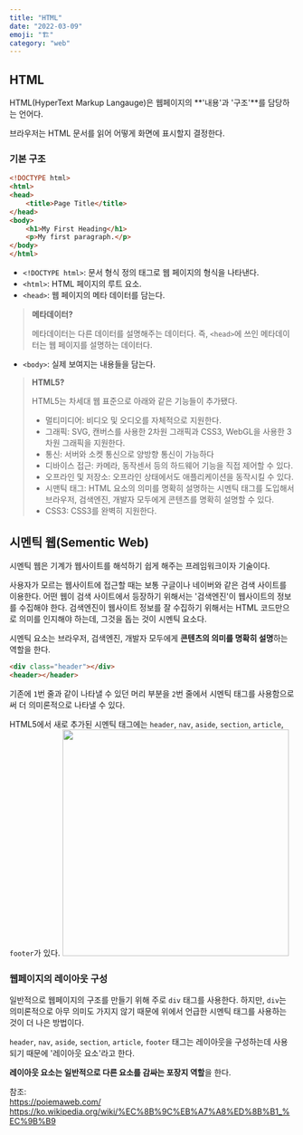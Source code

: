 ```yaml
---
title: "HTML"
date: "2022-03-09"
emoji: "🏗"
category: "web"
---
```

## HTML
HTML(HyperText Markup Langauge)은 웹페이지의 **'내용'과 '구조'**를 담당하는 언어다.

브라우저는 HTML 문서를 읽어 어떻게 화면에 표시할지 결정한다.

### 기본 구조
```html
<!DOCTYPE html>
<html>
<head>
    <title>Page Title</title>
</head>
<body>
    <h1>My First Heading</h1>
    <p>My first paragraph.</p>
</body>
</html>
```
- `<!DOCTYPE html>`: 문서 형식 정의 태그로 웹 페이지의 형식을 나타낸다.
- `<html>`: HTML 페이지의 루트 요소.
- `<head>`: 웹 페이지의 메타 데이터를 담는다.

> **메타데이터?**
>
> 메타데이터는 다른 데이터를 설명해주는 데이터다. 즉, `<head>`에 쓰인 메타데이터는 웹 페이지를 설명하는 데이터다.

- `<body>`: 실제 보여지는 내용들을 담는다.



> **HTML5?**
>
> HTML5는 차세대 웹 표준으로 아래와 같은 기능들이 추가됐다.
> - 멀티미디어: 비디오 및 오디오를 자체적으로 지원한다.
> - 그래픽: SVG, 캔버스를 사용한 2차원 그래픽과 CSS3, WebGL을 사용한 3차원 그래픽을 지원한다.
> - 통신: 서버와 소켓 통신으로 양방향 통신이 가능하다
> - 디바이스 접근: 카메라, 동작센서 등의 하드웨어 기능을 직접 제어할 수 있다.
> - 오프라인 및 저장소: 오프라인 상태에서도 애플리케이션을 동작시킬 수 있다.
> - 시맨틱 태그: HTML 요소의 의미를 명확히 설명하는 시멘틱 태그를 도입해서 브라우저, 검색엔진, 개발자 모두에게 콘텐츠를 명확히 설명할 수 있다.
> - CSS3: CSS3를 완벽히 지원한다.

## 시멘틱 웹(Sementic Web)
시멘틱 웹은 기계가 웹사이트를 해석하기 쉽게 해주는 프레임워크이자 기술이다.

사용자가 모르는 웹사이트에 접근할 때는 보통 구글이나 네이버와 같은 검색 사이트를 이용한다.
어떤 웹이 검색 사이트에서 등장하기 위해서는 '검색엔진'이 웹사이트의 정보를 수집해야 한다.
검색엔진이 웹사이트 정보를 잘 수집하기 위해서는 HTML 코드만으로 의미를 인지해야 하는데, 그것을 돕는 것이 시멘틱 요소다.

시멘틱 요소는 브라우저, 검색엔진, 개발자 모두에게 **콘텐츠의 의미를 명확히 설명**하는 역할을 한다.

```html
<div class="header"></div>
<header></header>
```
기존에 `1`번 줄과 같이 나타낼 수 있던 머리 부분을 `2`번 줄에서 시멘틱 태그를 사용함으로써 더 의미론적으로 나타낼 수 있다.

HTML5에서 새로 추가된 시멘틱 태그에는 `header`, `nav`, `aside`, `section`, `article`, `footer`가 있다.
<img src="https://poiemaweb.com/img/building-structure.png" width="400px"/>

### 웹페이지의 레이아웃 구성
일반적으로 웹페이지의 구조를 만들기 위해 주로 `div` 태그를 사용한다.
하지만, `div`는 의미론적으로 아무 의미도 가지지 않기 때문에 위에서 언급한 시멘틱 태그를 사용하는 것이 더 나은 방법이다.

`header`, `nav`, `aside`, `section`, `article`, `footer` 태그는 레이아웃을 구성하는데 사용되기 때문에 '레이아웃 요소'라고 한다.

**레이아웃 요소는 일반적으로 다른 요소를 감싸는 포장지 역할**을 한다.

참조:  
<https://poiemaweb.com/>  
<https://ko.wikipedia.org/wiki/%EC%8B%9C%EB%A7%A8%ED%8B%B1_%EC%9B%B9>